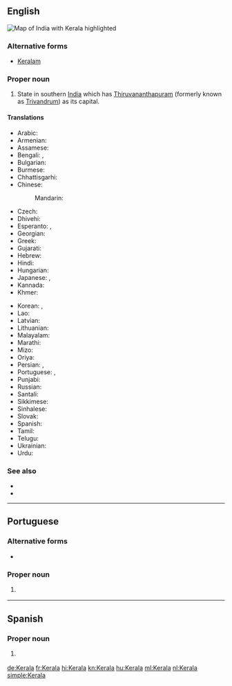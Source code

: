 ==English==
[[Image:Kerala in India (disputed hatched).svg|thumb|Map of India with Kerala highlighted]]
{{wikipedia}}

===Alternative forms===
* [[Keralam]]

===Proper noun===
{{en-proper noun}}

# State in southern [[India]] which has [[Thiruvananthapuram]] (formerly known as [[Trivandrum]]) as its capital.

====Translations====
{{trans-top|state in southern India}}
* Arabic: {{t|ar|كِيرَلَا|f|tr=kiralā}}
* Armenian: {{t|hy|Կերալա}}
* Assamese: {{t-needed|as}}
* Bengali: {{t|bn|কেরালা|sc=Beng}}, {{t|bn|কেরল|sc=Beng}}
* Bulgarian: {{t|bg|Керала|sc=Cyrl}}
* Burmese: {{t|my|ကဲရာလာ|sc=Mymr}}
* Chhattisgarhi: {{t-needed|hne}}
* Chinese:
*: Mandarin: {{t+|cmn|喀拉拉邦|tr=Kālālā-bāng|sc=Hani}}
* Czech: {{t|cs|Kérala}}
* Dhivehi: {{t|dv|ކެރެލާ|sc=Thaa}}
* Esperanto: {{t|eo|Keralao}}, {{t|eo|Keralo}}
* Georgian: {{t|ka|კერალა}}
* Greek: {{t|el|Κεράλα}}
* Gujarati: {{t|gu|કેરળ|sc=Gujr}}
* Hebrew: {{t|he|קראלה}}
* Hindi: {{t+|hi|केरल|tr=kerala}}
* Hungarian: {{t+|hu|Kerala}}
* Japanese: {{t|ja|ケーララ州|tr=Kērara-shū}}, {{t|ja|ケーララ|tr=Kērara}}
* Kannada: {{t+|kn|ಕೇರಳ|sc=Knda}}
* Khmer: {{t-needed|km}}
{{trans-mid}}
* Korean: {{t|ko|케랄라 주|tr=Keralla ju|sc=Hang}}, {{t|ko|케랄라|tr=Keralla|sc=Hang}}
* Lao: {{t-needed|lo}}
* Latvian: {{t|lv|Kerala}}
* Lithuanian: {{t|lt|Kerala}}
* Malayalam: {{t+|ml|കേരളം|sc=Mlym}}
* Marathi: {{t|mr|केरळ|sc=Deva}}
* Mizo: {{t-needed|lus}}
* Oriya: {{t|or|କେରଳ|sc=Orya}}
* Persian: {{t|fa|کرلا|tr=Keralâ|sc=fa-Arab}}, {{t|fa|کرالا|tr=Kerâlâ|sc=fa-Arab}}
* Portuguese: {{t|pt|Kerala}}, {{t|pt|Querala}}
* Punjabi: {{t|pa|ਕੇਰਲਾ|sc=Guru}}
* Russian: {{t|ru|Кера́ла|f}}
* Santali: {{t-needed|sat}}
* Sikkimese: {{t-needed|sip}}
* Sinhalese: {{t-needed|si}}
* Slovak: {{t|sk|Kérala}}
* Spanish: {{t|es|Kerala}}
* Tamil: {{t|ta|கேரளா}}
* Telugu: {{t+|te|కేరళ}}
* Ukrainian: {{t|uk|Керала|sc=Cyrl}}
* Urdu: {{t|ur|کیرلا|tr=kerala}}
{{trans-bottom}}

===See also===
* {{pedialite|Kerala}}
* {{list:states of India/en}}

----

==Portuguese==

===Alternative forms===
* {{l|pt|Querala}}

===Proper noun===
{{pt-proper noun|m}}

# {{l|en|Kerala}} {{gloss|state in southern India}}

----

==Spanish==
{{wikipedia|lang=es}}

===Proper noun===
{{es-proper noun}}

# {{l|en|Kerala}} {{gloss|state in southern India}}

[[de:Kerala]]
[[fr:Kerala]]
[[hi:Kerala]]
[[kn:Kerala]]
[[hu:Kerala]]
[[ml:Kerala]]
[[nl:Kerala]]
[[simple:Kerala]]